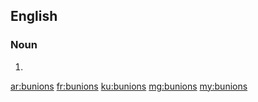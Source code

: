 ==English==

===Noun===
{{head|en|plural}}

# {{plural of|bunion|lang=en}}

[[ar:bunions]]
[[fr:bunions]]
[[ku:bunions]]
[[mg:bunions]]
[[my:bunions]]